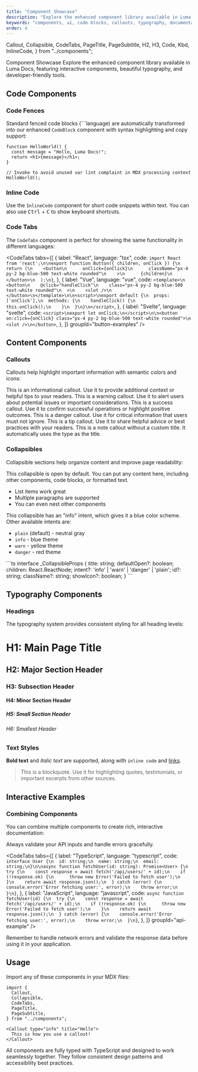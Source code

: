 ```yaml
---
title: "Component Showcase"
description: "Explore the enhanced component library available in Luma Docs, including code blocks, callouts, collapsibles, and more."
keywords: "components, ui, code blocks, callouts, typography, documentation"
order: 4
---
```


  Callout,
  Collapsible,
  CodeTabs,
  PageTitle,
  PageSubtitle,
  H2,
  H3,
  Code,
  Kbd,
  InlineCode,
} from "../components";

<PageTitle id="component-showcase">Component Showcase</PageTitle>
<PageSubtitle>
  Explore the enhanced component library available in Luma Docs, featuring
  interactive components, beautiful typography, and developer-friendly tools.
</PageSubtitle>

## Code Components

### Code Fences

Standard fenced code blocks (```language) are automatically transformed into our enhanced `CodeBlock` component with syntax highlighting and copy support:

```tsx
function HelloWorld() {
  const message = "Hello, Luma Docs!";
  return <h1>{message}</h1>;
}

// Invoke to avoid unused var lint complaint in MDX processing context
HelloWorld();
```

### Inline Code

Use the <Code>InlineCode</Code> component for short code snippets within text. You can also use <Kbd>Ctrl</Kbd> + <Kbd>C</Kbd> to show keyboard shortcuts.

### Code Tabs

The `CodeTabs` component is perfect for showing the same functionality in different languages:

<CodeTabs
  tabs={[
    {
      label: "React",
      language: "tsx",
      code: `import React from 'react';\n\nexport function Button({ children, onClick }) {\n  return (\n    <button\n      onClick={onClick}\n      className="px-4 py-2 bg-blue-500 text-white rounded"\n    >\n      {children}\n    </button>\n  );\n}`,
    },
    {
      label: "Vue",
      language: "vue",
      code: `<template>\n  <button\n    @click="handleClick"\n    class="px-4 py-2 bg-blue-500 text-white rounded"\n  >\n    <slot />\n  </button>\n</template>\n\n<script>\nexport default {\n  props: ['onClick'],\n  methods: {\n    handleClick() {\n      this.onClick();\n    }\n  }\n}\n</script>`,
    },
    {
      label: "Svelte",
      language: "svelte",
      code: `<script>\nexport let onClick;\n</script>\n\n<button on:click={onClick} class="px-4 py-2 bg-blue-500 text-white rounded">\n  <slot />\n</button>`,
    },
  ]}
  groupId="button-examples"
/>

## Content Components

### Callouts

Callouts help highlight important information with semantic colors and icons:

<Callout type="info" title="Information">
  This is an informational callout. Use it to provide additional context or
  helpful tips to your readers.
</Callout>

<Callout type="warning" title="Warning">
  This is a warning callout. Use it to alert users about potential issues or
  important considerations.
</Callout>

<Callout type="success" title="Success">
  This is a success callout. Use it to confirm successful operations or
  highlight positive outcomes.
</Callout>

<Callout type="danger" title="Important">
  This is a danger callout. Use it for critical information that users must not
  ignore.
</Callout>

<Callout type="tip" title="Pro Tip">
  This is a tip callout. Use it to share helpful advice or best practices with
  your readers.
</Callout>

<Callout type="note">
  This is a note callout without a custom title. It automatically uses the type
  as the title.
</Callout>

### Collapsibles

Collapsible sections help organize content and improve page readability:

<Collapsible title="Basic Usage" defaultOpen>
  This collapsible is open by default. You can put any content here, including
  other components, code blocks, or formatted text.
  <ul>
    <li>List items work great</li>
    <li>Multiple paragraphs are supported</li>
    <li>You can even nest other components</li>
  </ul>
</Collapsible>

<Collapsible title="Advanced Configuration" intent="info">
  This collapsible has an "info" intent, which gives it a blue color scheme.
  Other available intents are:
  <ul>
    <li>
      <code>plain</code> (default) - neutral gray
    </li>
    <li>
      <code>info</code> - blue theme
    </li>
    <li>
      <code>warn</code> - yellow theme
    </li>
    <li>
      <code>danger</code> - red theme
    </li>
  </ul>
</Collapsible>

<Collapsible title="API Reference" intent="warn">
```ts
interface _CollapsibleProps {
  title: string;
  defaultOpen?: boolean;
  children: React.ReactNode;
  intent?: 'info' | 'warn' | 'danger' | 'plain';
  id?: string;
  className?: string;
  showIcon?: boolean;
}
```
</Collapsible>

## Typography Components

### Headings

The typography system provides consistent styling for all heading levels:

# H1: Main Page Title

## H2: Major Section Header

### H3: Subsection Header

#### H4: Minor Section Header

##### H5: Small Section Header

###### H6: Smallest Header

### Text Styles

**Bold text** and _italic text_ are supported, along with `inline code` and [links](#component-showcase).

> This is a blockquote. Use it for highlighting quotes, testimonials, or important excerpts from other sources.

## Interactive Examples

### Combining Components

You can combine multiple components to create rich, interactive documentation:

<Collapsible title="Complete API Example" intent="info" defaultOpen>
  <Callout type="tip" title="Best Practice">
    Always validate your API inputs and handle errors gracefully.
  </Callout>

<CodeTabs
  tabs={[
    {
      label: "TypeScript",
      language: "typescript",
      code: `interface User {\n  id: string;\n  name: string;\n  email: string;\n}\n\nasync function fetchUser(id: string): Promise<User> {\n  try {\n    const response = await fetch('/api/users/' + id);\n    if (!response.ok) {\n      throw new Error('Failed to fetch user');\n    }\n    return await response.json();\n  } catch (error) {\n    console.error('Error fetching user:', error);\n    throw error;\n  }\n}`,
    },
    {
      label: "JavaScript",
      language: "javascript",
      code: `async function fetchUser(id) {\n  try {\n    const response = await fetch('/api/users/' + id);\n    if (!response.ok) {\n      throw new Error('Failed to fetch user');\n    }\n    return await response.json();\n  } catch (error) {\n    console.error('Error fetching user:', error);\n    throw error;\n  }\n}`,
    },
  ]}
  groupId="api-example"
/>

  <Callout type="warning">
    Remember to handle network errors and validate the response data before using it in your application.
  </Callout>
</Collapsible>

## Usage

Import any of these components in your MDX files:

```mdx
import {
  Callout,
  Collapsible,
  CodeTabs,
  PageTitle,
  PageSubtitle,
} from "../components";

<Callout type="info" title="Hello">
  This is how you use a callout!
</Callout>
```

All components are fully typed with TypeScript and designed to work seamlessly together. They follow consistent design patterns and accessibility best practices.
